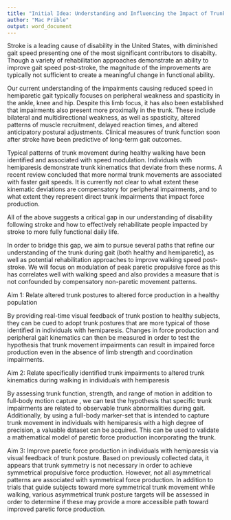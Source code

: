```yaml
---
title: "Initial Idea: Understanding and Influencing the Impact of Trunk Control On Hemiparetic Gait"
author: "Mac Prible"
output: word_document
---
```


Stroke is a leading cause of disability in the United States, with diminished gait speed presenting one of the most significant contributors to disabilty. Though a variety of rehabilitation approaches demonstrate an ability to improve gait speed post-stroke, the magnitude of the improvements are typically not sufficient to create a meaningful change in functional ability.

Our current understanding of the impairments causing reduced speed in hemiparetic gait typically focuses on peripheral weakness and spasticity in the ankle, knee and hip. Despite this limb focus, it has also been established that impairments also present more proximally in the trunk. These include bilateral and multidirectional weakness, as well as spasticity, altered patterns of muscle recruitment, delayed reaction times, and altered anticipatory postural adjustments. Clinical measures of trunk function soon after stroke have been predictive of long-term gait outcomes.

Typical patterns of trunk movement during healthy walking have been identified and associated with speed modulation. Individuals with hemiparesis demonstrate trunk kinematics that deviate from these norms. A recent review concluded that more normal trunk movements are associated with faster gait speeds. It is currently not clear to what extent these kinematic deviations are compensatory for peripheral impairments, and to what extent they represent direct trunk impairments that impact force production.

All of the above suggests a critical gap in our understanding of disability following stroke and how to effectively rehabilitate people impacted by stroke to more fully functional daily life.

In order to bridge this gap, we aim to pursue several paths that refine our understanding of the trunk during gait (both healthy and hemiparetic), as well as potential rehabilitation approaches to improve walking speed post-stroke. We will focus on modulation of peak paretic propulsive force as this has correlates well with walking speed and also provides a measure that is not confounded by compensatory non-paretic movement patterns.

Aim 1: Relate altered trunk postures to altered force production in a healthy population

By providing real-time visual feedback of trunk postion to healthy subjects, they can be cued to adopt trunk postures that are more typical of those identified in individuals with hemiparesis. Changes in force production and peripheral gait kinematics can then be measured in order to test the hypothesis that trunk movement impairments can result in impaired force production even in the absence of limb strength and coordination impairments.

Aim 2: Relate specifically identified trunk impairments to altered trunk kinematics during walking in individuals with hemiparesis

By assessing trunk function, strength, and range of motion in addition to full-body motion capture , we can test the hypothesis that specific trunk impairments are related to observable trunk abnormalities during gait. Additionally, by using a full-body marker-set that is intended to capture trunk movement in individuals with hemiparesis with a high degree of precision, a valuable dataset can be acquired. This can be used to validate a mathematical model of paretic force production incorporating the trunk.

Aim 3: Improve paretic force production in individuals with hemiparesis via visual feedback of trunk posture. Based on previously collected data, it appears that trunk symmetry is not necessary in order to achieve symmetrical propulsive force production. However, not all asymmetrical patterns are associated with symmetrical force production. In addition to trials that guide subjects toward more symmetrical trunk movement while walking, various asymmetrical trunk posture targets will be assessed in order to determine if these may provide a more accessible path toward improved paretic force production.
